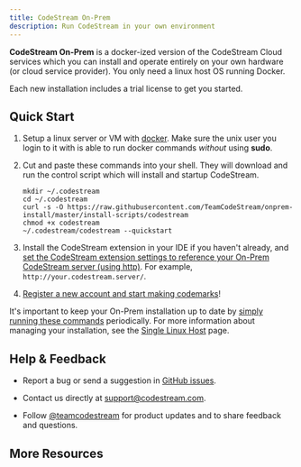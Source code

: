 ```yaml
---
title: CodeStream On-Prem
description: Run CodeStream in your own environment
---
```



**CodeStream On-Prem** is a docker-ized version of the CodeStream Cloud services
which you can install and operate entirely on your own hardware (or cloud
service provider). You only need a linux host OS running Docker.

Each new installation includes a trial license to get you started.


## Quick Start

1.	Setup a linux server or VM with
	[docker](https://runnable.com/docker/install-docker-on-linux). Make sure the
	unix user you login to it with is able to run docker commands _without_
	using **sudo**.

1.	Cut and paste these commands into your shell. They will download and run the
	control script which will install and startup CodeStream.
	```
	mkdir ~/.codestream
	cd ~/.codestream
	curl -s -O https://raw.githubusercontent.com/TeamCodeStream/onprem-install/master/install-scripts/codestream
	chmod +x codestream
	~/.codestream/codestream --quickstart
	```

1.	Install the CodeStream extension in your IDE if you haven't already, and
	[set the CodeStream extension settings to reference your On-Prem CodeStream
	server (using http)](../ide/overview). For example,
	`http://your.codestream.server/`.

1.	[Register a new account and start making
	codemarks](https://docs.codestream.com/userguide/gettingStarted/create-a-team/)!

It's important to keep your On-Prem installation up to date by [simply running
these
commands](configs/single-host-linux#update-your-system-to-the-latest-version)
periodically. For more information about managing your installation, see the
[Single Linux Host](configs/single-host-linux) page.

## Help & Feedback

*	Report a bug or send a suggestion in [GitHub
	issues](https://github.com/TeamCodeStream/CodeStream/issues).

*	Contact us directly at [support@codestream.com](mailto:support@codestream.com).

*	Follow [@teamcodestream](http://twitter.com/teamcodestream) for product updates and to
	share feedback and questions.

## More Resources

<DocsetMenu />
